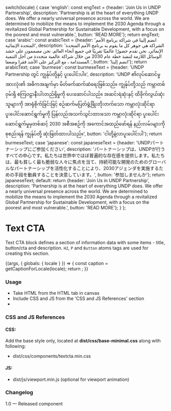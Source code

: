 
  switch(locale) {
    case 'english': const engText = {header: 'Join Us in UNDP Partnership', description: 'Partnership is at the heart of everything UNDP does. We offer a nearly universal presence across the world. We are determined to mobilize the means to implement the 2030 Agenda through a revitalized Global Partnership for Sustainable Development, with a focus on the poorest and most vulnerable.', button: 'READ MORE'}; return engText;
    case 'arabic': const arabicText = {header: 'انضم إلينا في شراكة برنامج الأمم المتحدة الإنمائية', description: 'الشراكة هي جوهر كل ما يقوم به برنامج الأمم المتحدة الإنمائي. نحن نقدم حضورًا عالميًا تقريبًا في جميع أنحاء العالم. نحن مصممون على حشد الوسائل اللازمة لتنفيذ خطة عام 2030 من خلال شراكة عالمية متجددة من أجل التنمية المستدامة ، مع التركيز على الأشد فقرا وضعفا.', button: 'انضم إلينا'}; return arabicText;
    case 'burmese': const burmeseText = {header: 'UNDP Partnership တွင် ကျွန်ုပ်တို့နှင့် ပူးပေါင်းပါ။', description: 'UNDP ၏လုပ်ဆောင်မှုအားလုံး၏ အဓိကအချက်မှာ မိတ်ဖက်ဆက်ဆံရေးဖြစ်သည်။ ကျွန်ုပ်တို့သည် ကမ္ဘာတစ်ဝှမ်းရှိ စကြဝဠာနီးပါးတည်ရှိမှုကို ပေးဆောင်ပါသည်။ အဆင်းရဲဆုံးနှင့် ထိခိုက်လွယ်ဆုံးသူများကို အာရုံစိုက်ခြင်းဖြင့် စဉ်ဆက်မပြတ်ဖွံ့ဖြိုးတိုးတက်သော ကမ္ဘာလုံးဆိုင်ရာ ပူးပေါင်းဆောင်ရွက်မှုကို ပြန်လည်အသက်သွင်းထားသော ကမ္ဘာလုံးဆိုင်ရာ ပူးပေါင်းဆောင်ရွက်မှုမှတစ်ဆင့် 2030 အစီအစဉ်ကို အကောင်အထည်ဖော်ရန် နည်းလမ်းများကို စုစည်းရန် ကျွန်ုပ်တို့ ဆုံးဖြတ်ထားပါသည်။', button: 'ငါတို့နဲ့လာပူးပေါင်းပါ'}; return burmeseText;
    case 'japanese': const japaneseText = {header: 'UNDPパートナーシップにご参加ください', description: 'パートナーシップは、UNDPが行うすべての中心です。私たちは世界中でほぼ普遍的な存在感を提供します。私たちは、最も貧しく最も脆弱な人々に焦点を当て、持続可能な開発のためのグローバルなパートナーシップを活性化することにより、2030アジェンダを実施するための手段を動員することを決意しています。', button: '参加しませんか'}; return japaneseText;
    default:
      return {header: 'Join Us in UNDP Partnership', description: 'Partnership is at the heart of everything UNDP does. We offer a nearly universal presence across the world. We are determined to mobilize the means to implement the 2030 Agenda through a revitalized Global Partnership for Sustainable Development, with a focus on the poorest and most vulnerable.', button: 'READ MORE'};
  }
};

<Meta title="Components/UI components/Text/Text Cta" component={TextCta} />

# Text CTA

Text CTA block defines a section of information data with some items - title, button/cta and description. `H2`,  `P` and `Button` atoms tags are used for creating this section.

<Canvas>
  <Story name="Text Cta">
    {(args, { globals: { locale } }) => {
      const caption = getCaptionForLocale(locale);
      return <TextCta headerText={caption.header} descriptionText={caption.description} label={caption.button} ></TextCta>;
    }}
  </Story>
</Canvas>

###
### Usage
- Take HTML from the HTML tab in canvas
- Include CSS and JS from the 'CSS and JS References' section
- 

### CSS and JS References

#### CSS:
Add the base style only, located at **dist/css/base-minimal.css** along with following:
- dist/css/components/textcta.min.css

#### JS:
- dist/js/viewport.min.js (optional for viewport animation)

### Changelog
1.0 — Released component